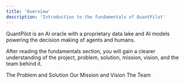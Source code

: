 ```yaml
---
title: 'Overview'
description: 'Introduction to the fundamentals of QuantPilot'
---
```


QuantPilot is an AI oracle with a proprietary data lake and AI models powering the decision making of agents and humans.

After reading the fundamentals section, you will gain a clearer understanding of the project, problem, solution, mission, vision, and the team behind it.

<CardGroup cols={3}>
  <Card icon='triangle-exclamation' horizontal={false} href='/problem-and-solution'>
    The Problem and Solution
  </Card>
  <Card icon='compass' horizontal={false} href='/mission-and-vision'>
    Our Mission and Vision
  </Card>
  <Card icon='users' horizontal={false} href='/the-team'>
    The Team
  </Card>
</CardGroup>
